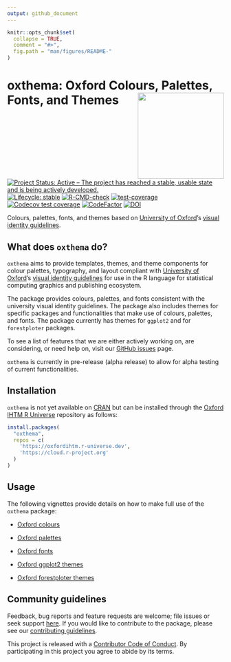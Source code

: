 ```yaml
---
output: github_document
---
```


<!-- README.md is generated from README.Rmd. Please edit that file -->

```r
knitr::opts_chunk$set(
  collapse = TRUE,
  comment = "#>",
  fig.path = "man/figures/README-"
)
```

# oxthema: Oxford Colours, Palettes, Fonts, and Themes <img src="man/figures/logo.png" width="200" align="right" />

<!-- badges: start -->
[![Project Status: Active – The project has reached a stable, usable state and is being actively developed.](https://www.repostatus.org/badges/latest/active.svg)](https://www.repostatus.org/#active)
[![Lifecycle: stable](https://img.shields.io/badge/lifecycle-stable-brightgreen.svg)](https://lifecycle.r-lib.org/articles/stages.html#stable)
[![R-CMD-check](https://github.com/OxfordIHTM/oxthema/actions/workflows/R-CMD-check.yaml/badge.svg)](https://github.com/OxfordIHTM/oxthema/actions/workflows/R-CMD-check.yaml)
[![test-coverage](https://github.com/OxfordIHTM/oxthema/actions/workflows/test-coverage.yaml/badge.svg)](https://github.com/OxfordIHTM/oxthema/actions/workflows/test-coverage.yaml)
[![Codecov test coverage](https://codecov.io/gh/OxfordIHTM/oxthema/branch/main/graph/badge.svg)](https://app.codecov.io/gh/OxfordIHTM/oxthema?branch=main)
[![CodeFactor](https://www.codefactor.io/repository/github/oxfordihtm/oxthema/badge)](https://www.codefactor.io/repository/github/oxfordihtm/oxthema)
[![DOI](https://zenodo.org/badge/711630340.svg)](https://zenodo.org/doi/10.5281/zenodo.10721129)
<!-- badges: end -->

Colours, palettes, fonts, and themes based on [University of Oxford](https://ox.ac.uk)'s [visual identity guidelines](https://communications.web.ox.ac.uk/communications-resources/visual-identity/identity-guidelines). 


## What does `oxthema` do?

`oxthema` aims to provide templates, themes, and theme components for colour palettes, typography, and layout compliant with [University of Oxford](https://ox.ac.uk)'s [visual identity guidelines](https://communications.web.ox.ac.uk/communications-resources/visual-identity/identity-guidelines) for use in the R language for statistical computing graphics and publishing ecosystem.

The package provides colours, palettes, and fonts consistent with the university visual identity guidelines. The package also includes themes for specific packages and functionalities that make use of colours, palettes, and fonts. The package currently has themes for `ggplot2` and for `forestploter` packages.

To see a list of features that we are either actively working on, are considering, or need help on, visit our [GitHub issues](https://github.com/OxfordIHTM/oxthema/issues) page.

`oxthema` is currently in pre-release (alpha release) to allow for alpha testing of current functionalities.


## Installation

`oxthema` is not yet available on [CRAN](https://cran.r-project.org) but can be installed through the [Oxford IHTM R Universe](https://oxfordihtm.r-universe.dev) repository as follows:

```R
install.packages(
  "oxthema", 
  repos = c(
    'https://oxfordihtm.r-universe.dev', 
    'https://cloud.r-project.org'
  )
)
```

## Usage

The following vignettes provide details on how to make full use of the `oxthema` package:

* [Oxford colours](https://oxford-ihtm.io/oxthema/articles/oxford-colours.html)

* [Oxford palettes](https://oxford-ihtm.io/oxthema/articles/oxford-palettes.html)

* [Oxford fonts](https://oxford-ihtm.io/oxthema/articles/oxford-fonts.html)

* [Oxford ggplot2 themes](https://oxford-ihtm.io/oxthema/articles/oxford-ggplot2-themes.html)

* [Oxford forestploter themes](https://oxford-ihtm.io/oxthema/articles/oxford-forestploter-themes.html)

## Community guidelines

Feedback, bug reports and feature requests are welcome; file issues or seek support [here](https://github.com/OxfordIHTM/oxthema/issues). If you would like to contribute to the package, please see our [contributing guidelines](https://oxford-ihtm.io/oxthema/CONTRIBUTING.html).

This project is released with a [Contributor Code of Conduct](https://oxford-ihtm.io/oxthema/CODE_OF_CONDUCT.html). By participating in this project you agree to abide by its terms.

